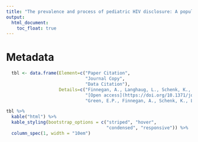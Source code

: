 ```yaml
---
title: "The prevalence and process of pediatric HIV disclosure: A population-based prospective cohort study in Zimbabwe"
output:
  html_document:
    toc_float: true
---
```


# Metadata

```r
  tbl <- data.frame(Element=c("Paper Citation", 
                              "Journal Copy", 
                              "Data Citation"),
                    Details=c("Finnegan, A., Langhaug, L., Schenk, K., Rusakaniko, S., Puffer, E., Choi, Y., Mahaso, S., & Green, E.P. (2019). The prevalence and process of pediatric HIV disclosure: A population-based prospective cohort study in Zimbabwe. *PLOS ONE*, 14(5): e0215659. https://doi.org/10.1371/journal.pone.0215659",
                              "[Open access](https://doi.org/10.1371/journal.pone.0215659)",
                              "Green, E.P., Finnegan, A., Schenk, K., Langhaug, L., & Puffer, E. (2017). R2D2 data repository. [![DOI](https://zenodo.org/badge/115128290.svg)](https://zenodo.org/badge/latestdoi/115128290)"))

tbl %>%
  kable("html") %>%
  kable_styling(bootstrap_options = c("striped", "hover", 
                                      "condensed", "responsive")) %>%
  column_spec(1, width = "10em")
```